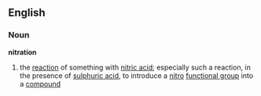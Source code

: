 ==English==
===Noun===
{{wikipedia}}
'''nitration'''
#{{chemistry}} the [[reaction]] of something with [[nitric acid]]; especially such a reaction, in the presence of [[sulphuric acid]], to introduce a [[nitro]] [[functional group]] into a [[compound]]